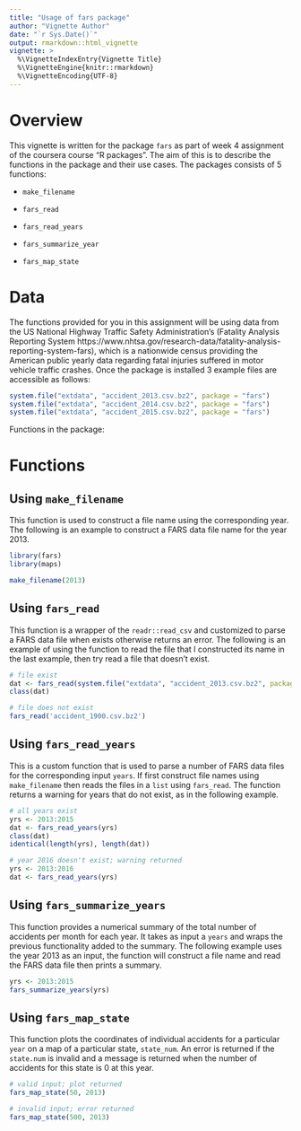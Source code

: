 ```yaml
---
title: "Usage of fars package"
author: "Vignette Author"
date: "`r Sys.Date()`"
output: rmarkdown::html_vignette
vignette: >
  %\VignetteIndexEntry{Vignette Title}
  %\VignetteEngine{knitr::rmarkdown}
  %\VignetteEncoding{UTF-8}
---
```


# Overview  
This vignette is written for the package `fars` as part of week 4 assignment of the coursera course "R packages". The aim of this is to describe the functions in the package and their use cases. The packages consists of 5 functions:  

  - `make_filename`  
  
  - `fars_read`  
  
  - `fars_read_years`  
  
  - `fars_summarize_year`  
  
  - `fars_map_state`  

# Data  
The functions provided for you in this assignment will be using data from the US National Highway Traffic Safety Administration's (Fatality Analysis Reporting System https://www.nhtsa.gov/research-data/fatality-analysis-reporting-system-fars), which is a nationwide census providing the American public yearly data regarding fatal injuries suffered in motor vehicle traffic crashes. Once the package is installed 3 example files are accessible as follows:  

```r
system.file("extdata", "accident_2013.csv.bz2", package = "fars")
system.file("extdata", "accident_2014.csv.bz2", package = "fars")
system.file("extdata", "accident_2015.csv.bz2", package = "fars")
```

Functions in the package:  

# Functions  
## Using `make_filename`  

This function is used to construct a file name using the corresponding year. The following is an example to construct a FARS data file name for the year 2013.  

```r
library(fars)
library(maps)
```

```r
make_filename(2013)
```

## Using `fars_read`  
This function is a wrapper of the `readr::read_csv` and customized to parse a FARS data file when exists otherwise returns an error. The following is an example of using the function to read the file that I constructed its name in the last example, then try read a file that doesn't exist.   

```r
# file exist
dat <- fars_read(system.file("extdata", "accident_2013.csv.bz2", package = "fars"))
class(dat)

# file does not exist
fars_read('accident_1900.csv.bz2')
```

## Using `fars_read_years`

This is a custom function that is used to parse a number of FARS data files for the corresponding input `years`. If first construct file names using `make_filename` then reads the files in a `list` using `fars_read`. The function returns a warning for years that do not exist, as in the following example.  

```r
# all years exist
yrs <- 2013:2015
dat <- fars_read_years(yrs)
class(dat)
identical(length(yrs), length(dat))

# year 2016 doesn't exist; warning returned
yrs <- 2013:2016
dat <- fars_read_years(yrs)
```

## Using `fars_summarize_years`  
This function provides a numerical summary of the total number of accidents per month for each year. It takes as input a `years` and wraps the previous functionality added to the summary. The following example uses the year 2013 as an input, the function will construct a file name and read the FARS data file then prints a summary.  

```r
yrs <- 2013:2015
fars_summarize_years(yrs)
```

## Using `fars_map_state`  
This function plots the coordinates of individual accidents for a particular `year` on a map of a particular state, `state_num`. An error is returned if the `state.num` is invalid and a message is returned when the number of accidents for this state is 0 at this year.  

```r
# valid input; plot returned
fars_map_state(50, 2013)

# invalid input; error returned
fars_map_state(500, 2013)
```
